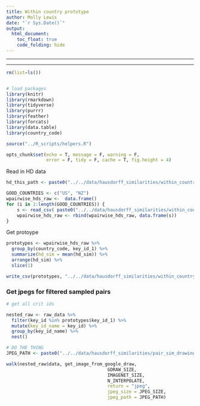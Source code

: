 ```yaml
---
title: Within country prototype
author: Molly Lewis 
date: "`r Sys.Date()`"
output: 
  html_document:
    toc_float: true
    code_folding: hide
---
```

  
******
******
  
```r
rm(list=ls())


# load packages
library(knitr)
library(rmarkdown)
library(tidyverse)
library(purrr)
library(feather)
library(forcats)
library(data.table)
library(country_code)

source("../R_scripts/helpers.R")

opts_chunk$set(echo = T, message = F, warning = F, 
               error = F, tidy = F, cache = T, fig.height = 4)
```

Read in HD data
```r

hd_this_path <- paste0("../../data/hausdorff_similarities/within_country_distances/bread/bread_within_country_pairs_", GOOD_COUNTRIES[i], ".csv")

GOOD_COUNTRIES <- c("US", "NZ")
wpairwise_hds_raw <-  data.frame()
for (i in 1:length(GOOD_COUNTRIES)) {
    s <- read_csv( paste0("../../data/hausdorff_similarities/within_country_distances/bread/bread_within_country_pairs_", GOOD_COUNTRIES[i], ".csv"),  col_types = list(col_character(), col_character(), col_double(), col_character(), col_character()))
    wpairwise_hds_raw <- rbind(wpairwise_hds_raw, data.frame(s))
}
```

Get protoype
```r

prototypes <- wpairwise_hds_raw %>%
  group_by(country_code, key_id_1) %>%
  summarize(hd_sim = mean(hd_sim)) %>%
  arrange(hd_sim) %>%
  slice(1)

write_csv(prototypes, "../../data/hausdorff_similarities/within_country_distances/bread/key_id_protoype_country_key_bread.csv")
```


### Get jpegs for filtered sampled pairs
```r
# get all crit ids

nested_raw <- raw_data %>%
  filter(key_id %in% prototypes$key_id_1) %>%
  mutate(key_id_name = key_id) %>%
  group_by(key_id_name) %>%
  nest() 

# DO THE THING
JPEG_PATH <- paste0("../../data/hausdorff_similarities/pair_sim_drawings/images/", ITEM, "/")

walk(nested_raw$data, get_image_from_google_draw, 
                                      GDRAW_SIZE,
                                      IMAGENET_SIZE,
                                      N_INTERPOLATE, 
                                      return = "jpeg",
                                      jpeg_size = JPEG_SIZE,
                                      jpeg_path = JPEG_PATH)


```